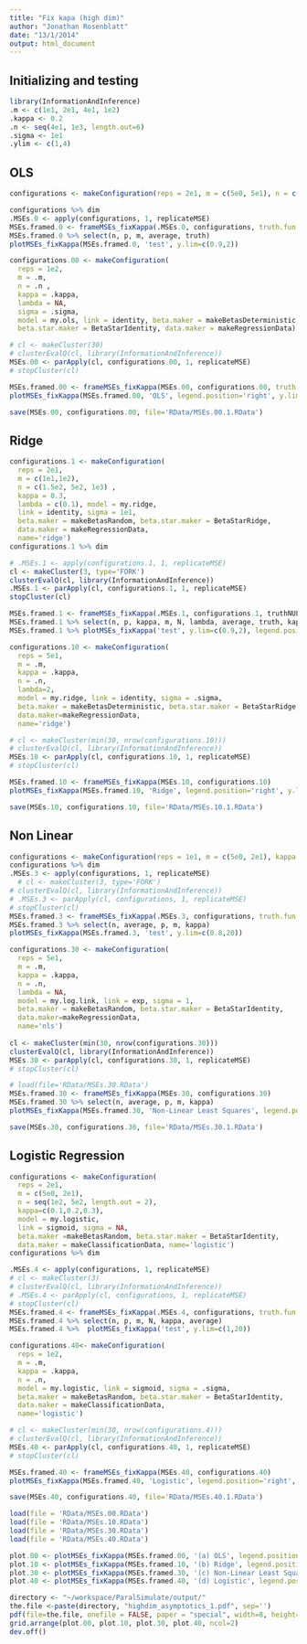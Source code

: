 ```yaml
---
title: "Fix kapa (high dim)"
author: "Jonathan Rosenblatt"
date: "13/1/2014"
output: html_document
---
```


## Initializing and testing
```r
library(InformationAndInference)
.m <- c(1e1, 2e1, 4e1, 1e2)
.kappa <- 0.2
.n <- seq(4e1, 1e3, length.out=6)
.sigma <- 1e1
.ylim <- c(1,4)
```



## OLS
```r
configurations <- makeConfiguration(reps = 2e1, m = c(5e0, 5e1), n = c(1.5e2, 1e3) , kappa = 0.1, model = my.ols, link = identity, sigma = 1e1, beta.maker = makeBetasRandom, beta.star.maker = BetaStarIdentity, data.maker = makeRegressionData, name='ols') 

configurations %>% dim
.MSEs.0 <- apply(configurations, 1, replicateMSE)
MSEs.framed.0 <- frameMSEs_fixKappa(.MSEs.0, configurations, truth.fun = truthOLS)
MSEs.framed.0 %>% select(n, p, m, average, truth)
plotMSEs_fixKappa(MSEs.framed.0, 'test', y.lim=c(0.9,2))
```


```r
configurations.00 <- makeConfiguration(
  reps = 1e2, 
  m = .m, 
  n = .n , 
  kappa = .kappa, 
  lambda = NA, 
  sigma = .sigma, 
  model = my.ols, link = identity, beta.maker = makeBetasDeterministic, 
  beta.star.maker = BetaStarIdentity, data.maker = makeRegressionData) 

# cl <- makeCluster(30)
# clusterEvalQ(cl, library(InformationAndInference))
MSEs.00 <- parApply(cl, configurations.00, 1, replicateMSE)
# stopCluster(cl)
```


```r
MSEs.framed.00 <- frameMSEs_fixKappa(MSEs.00, configurations.00, truth.fun=truthOLS)
plotMSEs_fixKappa(MSEs.framed.00, 'OLS', legend.position='right', y.lim=.ylim)
```

```r
save(MSEs.00, configurations.00, file='RData/MSEs.00.1.RData')
```



## Ridge
```r
configurations.1 <- makeConfiguration(
  reps = 2e1, 
  m = c(1e1,1e2), 
  n = c(1.5e2, 5e2, 1e3) , 
  kappa = 0.3, 
  lambda = c(0.1), model = my.ridge, 
  link = identity, sigma = 1e1, 
  beta.maker = makeBetasRandom, beta.star.maker = BetaStarRidge, 
  data.maker = makeRegressionData,
  name='ridge') 
configurations.1 %>% dim

# .MSEs.1 <- apply(configurations.1, 1, replicateMSE)
cl <- makeCluster(3, type='FORK')
clusterEvalQ(cl, library(InformationAndInference))
.MSEs.1 <- parApply(cl, configurations.1, 1, replicateMSE)
stopCluster(cl)

MSEs.framed.1 <- frameMSEs_fixKappa(.MSEs.1, configurations.1, truthNULL)
MSEs.framed.1 %>% select(n, p, kappa, m, N, lambda, average, truth, kappa)
MSEs.framed.1 %>% plotMSEs_fixKappa('test', y.lim=c(0.9,2), legend.position='right')
```



```r
configurations.10 <- makeConfiguration(
  reps = 5e1,
  m = .m, 
  kappa = .kappa, 
  n = .n, 
  lambda=2,
  model = my.ridge, link = identity, sigma = .sigma, 
  beta.maker = makeBetasDeterministic, beta.star.maker = BetaStarRidge,
  data.maker=makeRegressionData, 
  name='ridge') 

# cl <- makeCluster(min(30, nrow(configurations.10)))
# clusterEvalQ(cl, library(InformationAndInference))
MSEs.10 <- parApply(cl, configurations.10, 1, replicateMSE)
# stopCluster(cl)
```



```r
MSEs.framed.10 <- frameMSEs_fixKappa(MSEs.10, configurations.10)
plotMSEs_fixKappa(MSEs.framed.10, 'Ridge', legend.position='right', y.lim=c(1,2))
```


```r
save(MSEs.10, configurations.10, file='RData/MSEs.10.1.RData')
```




## Non Linear
```r
configurations <- makeConfiguration(reps = 1e1, m = c(5e0, 2e1), kappa = 0.5, n = c(2e2, 4e2), lambda = NA, model = my.log.link, link = exp, sigma = 1e0, beta.maker = makeBetasRandom, beta.star.maker = BetaStarIdentity, data.maker = makeRegressionData, name='nls') 
configurations %>% dim
.MSEs.3 <- apply(configurations, 1, replicateMSE)
  # cl <- makeCluster(3, type='FORK')
# clusterEvalQ(cl, library(InformationAndInference))
# .MSEs.3 <- parApply(cl, configurations, 1, replicateMSE)
# stopCluster(cl)
MSEs.framed.3 <- frameMSEs_fixKappa(.MSEs.3, configurations, truth.fun = truthNULL)
MSEs.framed.3 %>% select(n, average, p, m, kappa)
plotMSEs_fixKappa(MSEs.framed.3, 'test', y.lim=c(0.8,20))
```


```r
configurations.30 <- makeConfiguration(
  reps = 5e1, 
  m = .m, 
  kappa = .kappa, 
  n = .n, 
  lambda = NA, 
  model = my.log.link, link = exp, sigma = 1, 
  beta.maker = makeBetasRandom, beta.star.maker = BetaStarIdentity, 
  data.maker=makeRegressionData, 
  name='nls') 
                  
cl <- makeCluster(min(30, nrow(configurations.30)))
clusterEvalQ(cl, library(InformationAndInference))
MSEs.30 <- parApply(cl, configurations.30, 1, replicateMSE)
# stopCluster(cl)
```


```r
# load(file='RData/MSEs.30.RData')
MSEs.framed.30 <- frameMSEs_fixKappa(MSEs.30, configurations.30)
MSEs.framed.30 %>% select(n, average, p, m, kappa)
plotMSEs_fixKappa(MSEs.framed.30, 'Non-Linear Least Squares', legend.position='right', y.lim=.ylim )
```

```r
save(MSEs.30, configurations.30, file='RData/MSEs.30.1.RData')
```


## Logistic Regression
```r
configurations <- makeConfiguration(
  reps = 2e1, 
  m = c(5e0, 2e1), 
  n = seq(1e2, 5e2, length.out = 2), 
  kappa=c(0.1,0.2,0.3), 
  model = my.logistic, 
  link = sigmoid, sigma = NA, 
  beta.maker =makeBetasRandom, beta.star.maker = BetaStarIdentity, 
  data.maker = makeClassificationData, name='logistic') 
configurations %>% dim

.MSEs.4 <- apply(configurations, 1, replicateMSE)
# cl <- makeCluster(3)
# clusterEvalQ(cl, library(InformationAndInference))
# .MSEs.4 <- parApply(cl, configurations, 1, replicateMSE)
# stopCluster(cl)
MSEs.framed.4 <- frameMSEs_fixKappa(.MSEs.4, configurations, truth.fun = truthNULL)
MSEs.framed.4 %>% select(n, p, m, N, kappa, average)
MSEs.framed.4 %>%  plotMSEs_fixKappa('test', y.lim=c(1,20))
```



```r
configurations.40<- makeConfiguration(
  reps = 1e2, 
  m = .m, 
  kappa = .kappa, 
  n = .n, 
  model = my.logistic, link = sigmoid, sigma = .sigma, 
  beta.maker = makeBetasRandom, beta.star.maker = BetaStarIdentity, 
  data.maker = makeClassificationData, 
  name='logistic') 

# cl <- makeCluster(min(30, nrow(configurations.4)))
# clusterEvalQ(cl, library(InformationAndInference))
MSEs.40 <- parApply(cl, configurations.40, 1, replicateMSE)
# stopCluster(cl)
```

```r
MSEs.framed.40 <- frameMSEs_fixKappa(MSEs.40, configurations.40)
plotMSEs_fixKappa(MSEs.framed.40, 'Logistic', legend.position='right', y.lim=c(1,15))
```

```r
save(MSEs.40, configurations.40, file='RData/MSEs.40.1.RData')
```


```r
load(file = 'RData/MSEs.00.RData')
load(file = 'RData/MSEs.10.RData')
load(file = 'RData/MSEs.30.RData')
load(file = 'RData/MSEs.40.RData')

plot.00 <- plotMSEs_fixKappa(MSEs.framed.00, '(a) OLS', legend.position='none', y.lim=c(1,1.5))
plot.10 <- plotMSEs_fixKappa(MSEs.framed.10, '(b) Ridge', legend.position='none', y.lim=c(1,1.5))
plot.30 <- plotMSEs_fixKappa(MSEs.framed.30, '(c) Non-Linear Least Squares', legend.position='none', y.lim=.ylim )
plot.40 <- plotMSEs_fixKappa(MSEs.framed.40, '(d) Logistic', legend.position='none', y.lim=c(1,15))

directory <- "~/workspace/ParalSimulate/output/"
the.file <-paste(directory, "highdim_asymptotics_1.pdf", sep='')
pdf(file=the.file, onefile = FALSE, paper = "special", width=8, height=8)
grid.arrange(plot.00, plot.10, plot.30, plot.40, ncol=2)
dev.off()
```


